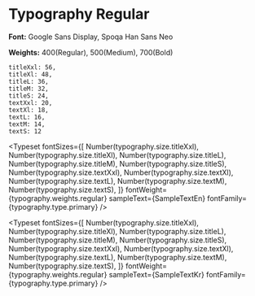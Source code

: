 
<Meta title="Typography/Regular" />


# Typography Regular


**Font:** Google Sans Display, Spoqa Han Sans Neo


**Weights:** 400(Regular), 500(Medium), 700(Bold)

```
titleXxl: 56,
titleXl: 48,
titleL: 36,
titleM: 32,
titleS: 24,
textXxl: 20,
textXl: 18,
textL: 16,
textM: 14,
textS: 12
```


<Typeset
    fontSizes={[
        Number(typography.size.titleXxl),
        Number(typography.size.titleXl),
        Number(typography.size.titleL),
        Number(typography.size.titleM),
        Number(typography.size.titleS),
        Number(typography.size.textXxl),
        Number(typography.size.textXl),
        Number(typography.size.textL),
        Number(typography.size.textM),
        Number(typography.size.textS),
    ]}
    fontWeight={typography.weights.regular}
    sampleText={SampleTextEn}
    fontFamily={typography.type.primary}
/>


<Typeset
    fontSizes={[
        Number(typography.size.titleXxl),
        Number(typography.size.titleXl),
        Number(typography.size.titleL),
        Number(typography.size.titleM),
        Number(typography.size.titleS),
        Number(typography.size.textXxl),
        Number(typography.size.textXl),
        Number(typography.size.textL),
        Number(typography.size.textM),
        Number(typography.size.textS),
    ]}
    fontWeight={typography.weights.regular}
    sampleText={SampleTextKr}
    fontFamily={typography.type.primary}
/>

